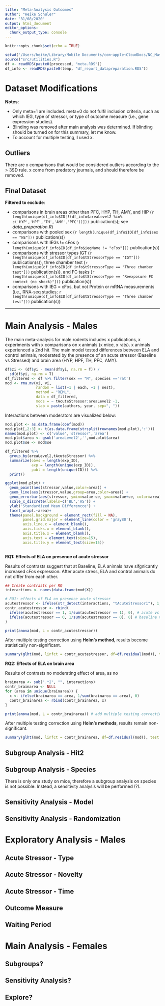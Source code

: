 ```yaml
---
title: "Meta-Analysis Outcomes"
author: "Heike Schuler"
date: "31/08/2020"
output: html_document
editor_options: 
  chunk_output_type: console
---
```


```r
knitr::opts_chunk$set(echo = TRUE)
```

```r
setwd('/Users/heike/Library/Mobile Documents/com~apple~CloudDocs/NC_Master/Writing_Assignment/mIEG/')
source("src/utilities.R")
df <- readRDS(paste0(processed, "meta.RDS"))
df_info <- readRDS(paste0(temp, "df_report_datapreparation.RDS"))
```

# Dataset Modifications

**Notes**:  

- Only meta=1 are included. meta=0 do not fulfil inclusion criteria, such as which IEG, type of stressor, or type of outcome measure (i.e., gene expression studies).
- Blinding was removed after main analysis was determined. If blinding should be turned on for this summary, let me know.
- To account for multiple testing, I used x.


## Outliers

There are x comparisons that would be considered outliers according to the > 3SD rule. x come from predatory journals, and should therefore be removed. 


## Final Dataset

**Filtered to exclude**:

- comparisons in brain areas other than PFC, HYP, TH, AMY, and HIP (`r length(unique(df_info$ID[!(df_info$areaLevel2 %in%  c('HYP','HPF','TH','AMY','PFC'))]))` publication(s); see *data_preparation.R*)
- comparisons with pooled sex (`r length(unique(df_info$ID[df_info$sex == "NS"]))` publication(s))
- comparisons with IEGs != cFos (`r length(unique(df_info$ID[df_info$iegName != "cFos"]))` publication(s))
- comparisons with stressor types IGT (`r length(unique(df_info$ID[df_info$tStressorType == "IGT"]))` publication(s)), three chamber test (`r length(unique(df_info$ID[df_info$tStressorType == "Three chamber test"]))` publication(s)), and FC tasks (`r length(unique(df_info$ID[df_info$tStressorType == "Reexposure FC context (no shock)"]))` publication(s))
- comparisons with IEG = cFos, but not Protein or mRNA measurements (i.e., RNA-seq studies; `r length(unique(df_info$ID[df_info$tStressorType == "Three chamber test"]))` publication(s)) 


***

# Main Analysis - Males

The main meta-analysis for male rodents includes x publications, x experiments with x comparisons on x animals (x mice, x rats). x animals experienced a 2nd hit. 
The main model tested differences between ELA and control animals, moderated by the presence of an acute stressor (Baseline vs Stressed) and brain area (HYP, HPF, TH, PFC, AMY). 

```r
df$zi <- (df$yi - mean(df$yi, na.rm = T)) / 
  sd(df$yi, na.rm = T)
df_filtered <- df %>% filter(sex == "M", species =='rat')
mod <- rma.mv(yi, vi, 
              random = list(~1 | each, ~1 | nest),
              method = "REML",
              data = df_filtered,
              mods = ~ tAcuteStressor:areaLevel2 -1,
              slab = paste(authors, year, sep=", "))
```

Interactions between moderators are visualized below:

```r
mod.plot <- as.data.frame(coef(mod))
mod.plot[,2:3] <- t(as.data.frame(strsplit(rownames(mod.plot),':')))
names(mod.plot) <- c('value','stressor','area')
mod.plot$area <- gsub('areaLevel2','',mod.plot$area)
mod.plot$se <- mod$se

df_filtered %>%
  group_by(areaLevel2,tAcuteStressor) %>%
  summarize(obvs = length(exp_ID), 
            exp = length(unique(exp_ID)), 
            publ = length(unique(ID))) %>%
  print()

ggplot(mod.plot) +
  geom_point(aes(stressor,value,color=area)) +
  geom_line(aes(stressor,value,group=area,color=area)) +
  geom_errorbar(aes(stressor, ymin=value-se, ymax=value+se, color=area), width=0.2)+
  scale_x_discrete(labels=c('BL','AS')) +
  ylab('Standardized Mean Differencce') +
  facet_wrap(.~area)+
  theme(panel.background = element_rect(fill = NA),
        panel.grid.major = element_line(color = 'gray80'),
        axis.line.x = element_blank(),
        axis.ticks.x = element_blank(),
        axis.title.x = element_blank(),
        axis.text = element_text(size=15),
        axis.title.y = element_text(size=15))
  
```

**RQ1: Effects of ELA on presence of acute stressor**

Results of contrasts suggest that at Baseline, ELA animals have sifgnicantly increased cFos expression. After acute stress,  ELA and control animals do not differ from each other. 

```r
## Create contrasts per RQ
interactions <- names(data.frame(mod$X))

# RQ1: effects of ELA on presence acute stressor
acutestressor <- ifelse(str_detect(interactions, "tAcuteStressor1"), 1, 0)
contr_acutestressor <- rbind(
  ifelse(acutestressor == 1, 1/sum(acutestressor == 1), 0), # acute vs 0
  ifelse(acutestressor == 0, 1/sum(acutestressor == 0), 0) # baseline vs 0
)

print(anova(mod, L = contr_acutestressor)) 
```

After multiple testing correction using **Holm's method**, results become statistically non-significant. 

```r
summary(glht(mod, linfct = contr_acutestressor, df=df.residual(mod)), test=adjusted('holm'))
```


**RQ2: Effects of ELA on brain area**

Results of contrasts no moderating effect of area, as no 

```r
brainarea <- sub(".*2", "", interactions)
contr_brainarea <- NULL
for (area in unique(brainarea)) {
  x <- ifelse(brainarea == area, 1/sum(brainarea == area), 0)
  contr_brainarea <- rbind(contr_brainarea, x)
}

print(anova(mod, L = contr_brainarea)) # add multiple testing correction?
```

After multiple testing correction using **Holm's methods**, results remain non-significant.

```r
summary(glht(mod, linfct = contr_brainarea, df=df.residual(mod)), test = adjusted('holm'))
```


## Subgroup Analysis - Hit2



## Subgroup Analysis - Species

There is only one study on mice, therefore a subgroup analysis on species is not possible. Instead, a sensitivity analysis will be performed (?). 

## Sensitivity Analysis - Model

## Sensitivity Analysis - Randomization 

# Exploratory Analysis - Males 

## Acute Stressor - Type

## Acute Stressor - Novelty

## Acute Stressor - Time

## Outcome Measure

## Waiting Period

# Main Analysis - Females

## Subgroups?

## Sensitivity Analysis?

## Explore? 